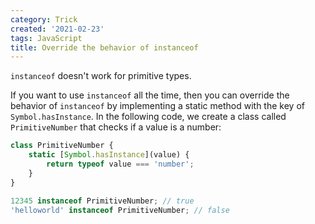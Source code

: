 ```yaml
---
category: Trick
created: '2021-02-23'
tags: JavaScript
title: Override the behavior of instanceof
---
```


`instanceof` doesn't work for primitive types.

If you want to use `instanceof` all the time, then you can override the behavior of `instanceof` by implementing a static method with the key of `Symbol.hasInstance`.
In the following code, we create a class called `PrimitiveNumber` that checks if a value is a number:

```js
class PrimitiveNumber {
    static [Symbol.hasInstance](value) {
        return typeof value === 'number';
    }
}

12345 instanceof PrimitiveNumber; // true
'helloworld' instanceof PrimitiveNumber; // false
```
